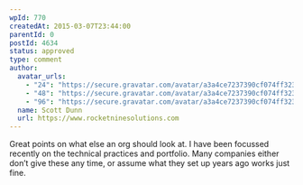 ```yaml
---
wpId: 770
createdAt: 2015-03-07T23:44:00
parentId: 0
postId: 4634
status: approved
type: comment
author:
  avatar_urls:
    - "24": "https://secure.gravatar.com/avatar/a3a4ce7237390cf074ff3232b2af95c8?s=24&d=mm&r=g"
    - "48": "https://secure.gravatar.com/avatar/a3a4ce7237390cf074ff3232b2af95c8?s=48&d=mm&r=g"
    - "96": "https://secure.gravatar.com/avatar/a3a4ce7237390cf074ff3232b2af95c8?s=96&d=mm&r=g"
  name: Scott Dunn
  url: https://www.rocketninesolutions.com
---
```


Great points on what else an org should look at. I have been focussed recently on the technical practices and portfolio. Many companies either don’t give these any time, or assume what they set up years ago works just fine.